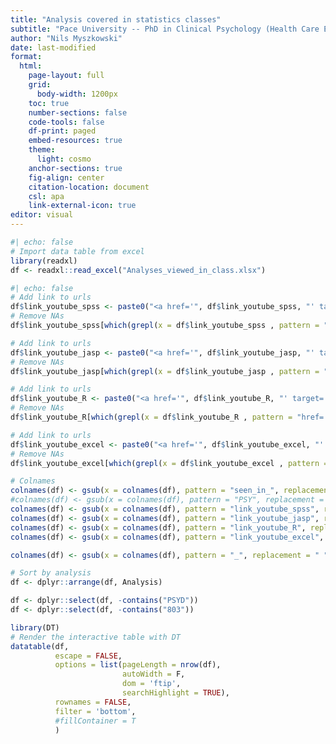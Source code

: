 ```yaml
---
title: "Analysis covered in statistics classes"
subtitle: "Pace University -- PhD in Clinical Psychology (Health Care Emphasis)"
author: "Nils Myszkowski"
date: last-modified
format: 
  html:
    page-layout: full
    grid:
      body-width: 1200px
    toc: true
    number-sections: false
    code-tools: false
    df-print: paged
    embed-resources: true
    theme:
      light: cosmo
    anchor-sections: true
    fig-align: center
    citation-location: document
    csl: apa
    link-external-icon: true
editor: visual
---
```


```r
#| echo: false
# Import data table from excel
library(readxl)
df <- readxl::read_excel("Analyses_viewed_in_class.xlsx")
```

```r
#| echo: false
# Add link to urls
df$link_youtube_spss <- paste0("<a href='", df$link_youtube_spss, "' target='_blank'>Video</a>")
# Remove NAs
df$link_youtube_spss[which(grepl(x = df$link_youtube_spss , pattern = "href='NA'"))] <- NA

# Add link to urls
df$link_youtube_jasp <- paste0("<a href='", df$link_youtube_jasp, "' target='_blank'>Video</a>")
# Remove NAs
df$link_youtube_jasp[which(grepl(x = df$link_youtube_jasp , pattern = "href='NA'"))] <- NA

# Add link to urls
df$link_youtube_R <- paste0("<a href='", df$link_youtube_R, "' target='_blank'>Video</a>")
# Remove NAs
df$link_youtube_R[which(grepl(x = df$link_youtube_R , pattern = "href='NA'"))] <- NA

# Add link to urls
df$link_youtube_excel <- paste0("<a href='", df$link_youtube_excel, "' target='_blank'>Video</a>")
# Remove NAs
df$link_youtube_excel[which(grepl(x = df$link_youtube_excel , pattern = "href='NA'"))] <- NA

# Colnames
colnames(df) <- gsub(x = colnames(df), pattern = "seen_in_", replacement = "")
#colnames(df) <- gsub(x = colnames(df), pattern = "PSY", replacement = "")
colnames(df) <- gsub(x = colnames(df), pattern = "link_youtube_spss", replacement = "Video SPSS")
colnames(df) <- gsub(x = colnames(df), pattern = "link_youtube_jasp", replacement = "Video JASP")
colnames(df) <- gsub(x = colnames(df), pattern = "link_youtube_R", replacement = "Video R")
colnames(df) <- gsub(x = colnames(df), pattern = "link_youtube_excel", replacement = "Video Excel")

colnames(df) <- gsub(x = colnames(df), pattern = "_", replacement = " ")

# Sort by analysis
df <- dplyr::arrange(df, Analysis)

df <- dplyr::select(df, -contains("PSYD"))
df <- dplyr::select(df, -contains("803"))

library(DT)
# Render the interactive table with DT
datatable(df, 
          escape = FALSE, 
          options = list(pageLength = nrow(df), 
                         autoWidth = F, 
                         dom = 'ftip', 
                         searchHighlight = TRUE),
          rownames = FALSE,
          filter = 'bottom', 
          #fillContainer = T
          )

```
